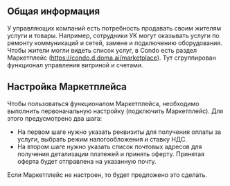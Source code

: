 ## Общая информация
У управляющих компаний есть потребность продавать своим жителям услуги и товары.
Например, сотрудники УК могут оказывать услуги по ремонту коммуникаций и сетей, замене и подключению оборудования.
Чтобы жители могли видеть список услуг, в Condo есть раздел Маркетплейс (https://condo.d.doma.ai/marketplace).
Тут сгруппирован функционал управления витриной и счетами.

## Настройка Маркетплейса
Чтобы пользоваться функционалом Маркетплейса, необходимо выполнить первоначальную настройку (подключить Маркетплейс).
Для этого предусмотрено два шага:
- На первом шаге нужно указать реквизиты для получения оплаты за услуги, выбрать режим налогообложения и ставку НДС.
- На втором шаге нужно указать список почтовых адресов для получения детализации платежей и принять оферту. Принятая оферта будет отправлена на указанную почту.

<Alert type="info">
    Если Маркетплейс не настроен, то будет предложено это сделать.
</Alert>
